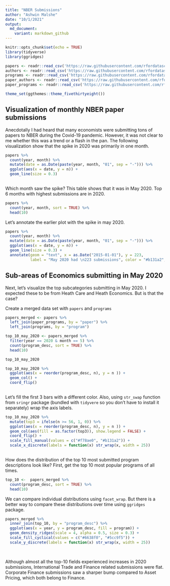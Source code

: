```yaml
---
title: "NBER Submissions"
author: "Ashwin Malshe"
date: "10/1/2021"
output:
  md_document:
    variant: markdown_github
---
```


```r
knitr::opts_chunk$set(echo = TRUE)
library(tidyverse)
library(ggridges)

papers <- readr::read_csv('https://raw.githubusercontent.com/rfordatascience/tidytuesday/master/data/2021/2021-09-28/papers.csv')
authors <- readr::read_csv('https://raw.githubusercontent.com/rfordatascience/tidytuesday/master/data/2021/2021-09-28/authors.csv')
programs <- readr::read_csv('https://raw.githubusercontent.com/rfordatascience/tidytuesday/master/data/2021/2021-09-28/programs.csv')
paper_authors <- readr::read_csv('https://raw.githubusercontent.com/rfordatascience/tidytuesday/master/data/2021/2021-09-28/paper_authors.csv')
paper_programs <- readr::read_csv('https://raw.githubusercontent.com/rfordatascience/tidytuesday/master/data/2021/2021-09-28/paper_programs.csv')

theme_set(ggthemes::theme_fivethirtyeight())

```

## Visualization of monthly NBER paper submissions

Anecdotally I had heard that many economists were submitting tons of papers to NBER during the Covid-19 pandemic. However, it was not clear to me whether this was a trend or a flash in the pan. The following visualization show that the spike in 2020 was primarily in one month. 

```r
papers %>% 
  count(year, month) %>% 
  mutate(date = as.Date(paste(year, month, "01", sep = "-"))) %>% 
  ggplot(aes(x = date, y = n)) +
  geom_line(size = 0.3) 
  
```

Which month saw the spike? This table shows that it was in May 2020. Top 6 months with highest submissions are in 2020.

```r
papers %>% 
  count(year, month, sort = TRUE) %>% 
  head(10)
```

Let's annotate the earlier plot with the spike in may 2020.

```r
papers %>% 
  count(year, month) %>% 
  mutate(date = as.Date(paste(year, month, "01", sep = "-"))) %>% 
  ggplot(aes(x = date, y = n)) +
  geom_line(size = 0.3) +
  annotate(geom = "text", x = as.Date("2015-01-01"), y = 223, 
           label = "May 2020 had \n223 submissions", color = "#b131a2", fontface = "italic")
```

## Sub-areas of Economics submitting in May 2020

Next, let's visualize the top subcategories submitting in May 2020. I expected these to be from Heath Care and Heath Economics. But is that the case?

Create a merged data set with `papers` and `programs`
```r

papers_merged <- papers %>% 
  left_join(paper_programs, by = "paper") %>% 
  left_join(programs, by = "program")
```


```r
top_10_may_2020 <- papers_merged %>% 
  filter(year == 2020 & month == 5) %>% 
  count(program_desc, sort = TRUE) %>% 
  head(10)
```

```r
top_10_may_2020
```



```r
top_10_may_2020 %>% 
  ggplot(aes(x = reorder(program_desc, n), y = n )) +
  geom_col() +
  coord_flip() 
  
```

Let's fill the first 3 bars with a different color. Also, using `str_swap` function from `sringr` package (bundled with `tidyvere` so you don't have to install it separately) wrap the axis labels.


```r
top_10_may_2020 %>% 
  mutate(top3 = ifelse(n >= 56, 1, 0)) %>% 
  ggplot(aes(x = reorder(program_desc, n), y = n )) +
  geom_col(aes(fill = as.factor(top3)), show.legend = FALSE) +
  coord_flip() +
  scale_fill_manual(values = c("#f78ae0", "#b131a2")) +
  scale_x_discrete(labels = function(x) str_wrap(x, width = 25))
  
```

How does the distribution of the top 10 most submitted program descriptions look like? First, get the top 10 most popular programs of all times.

```r
top_10 <-  papers_merged %>% 
  count(program_desc, sort = TRUE) %>%  
  head(10)
```

We can compare individual distributions using `facet_wrap`. But there is a better way to compare these distributions over time using `ggridges` package.


```r

papers_merged %>% 
  inner_join(top_10, by = "program_desc") %>% 
  ggplot(aes(x = year, y = program_desc, fill = program)) +
  geom_density_ridges(scale = 4, alpha = 0.5, size = 0.3) + 
  scale_fill_cyclical(values = c("#6638f0", "#5cc9f5")) +
  scale_y_discrete(labels = function(x) str_wrap(x, width = 25))
  
  
```

Although almost all the top-10 fields experienced increases in 2020 submissions, International Trade and Finance related submissions were flat. Corporate Finance submissions saw a sharper bump compared to Asset Pricing, which both belong to Finance.


